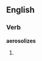 ==English==

===Verb===
'''aerosolizes'''

# {{third-person singular of|aerosolize}}
{{count page|[[Wiktionary:Page count]]}}